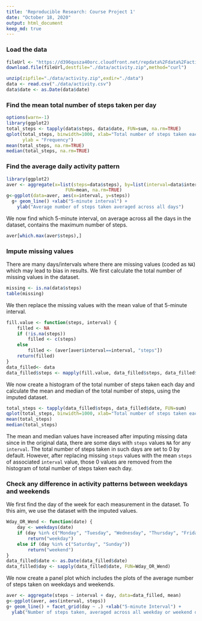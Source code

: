 ```yaml
---
title: 'Reproducible Research: Course Project 1'
date: "October 18, 2020"
output: html_document
keep_md: true
---
```


### Load the data
```r
fileUrl <- "https://d396qusza40orc.cloudfront.net/repdata%2Fdata%2Factivity.zip"
download.file(fileUrl,destfile="./data/activity.zip",method="curl")

unzip(zipfile="./data/activity.zip",exdir="./data")
data <- read.csv("./data/activity.csv")
data$date <- as.Date(data$date)
```

### Find the mean total number of steps taken per day
```r
options(warn=-1)
library(ggplot2)
total_steps <- tapply(data$steps, data$date, FUN=sum, na.rm=TRUE)
qplot(total_steps, binwidth=1000, xlab="Total number of steps taken each day",
      ylab = "Frequency")
mean(total_steps, na.rm=TRUE)
median(total_steps, na.rm=TRUE)
```

### Find the average daily activity pattern
```r
library(ggplot2)
aver <- aggregate(x=list(steps=data$steps), by=list(interval=data$interval),
                      FUN=mean, na.rm=TRUE)
g<-ggplot(data=aver, aes(x=interval, y=steps)) 
  g+ geom_line() +xlab("5-minute interval") + 
    ylab("Average number of steps taken averaged across all days")
```

We now find which 5-minute interval, on average across all the days in the dataset, 
contains the maximum number of steps.
```r
aver[which.max(aver$steps),]
```

### Impute missing values

There are many days/intervals where there are missing values (coded as `NA`) which  may lead to bias in results.
We first calculate the total number of missing values in the dataset. 

```r
missing <- is.na(data$steps)
table(missing)                
```

We then replace the missing values with the mean value of that 5-minute interval.

```r
fill.value <- function(steps, interval) {
    filled <- NA
    if (!is.na(steps))
        filled <- c(steps)
    else
        filled <- (aver[aver$interval==interval, "steps"])
    return(filled)
}
data_filled<- data
data_filled$steps <- mapply(fill.value, data_filled$steps, data_filled$interval)
```

We now create a histogram of the total number of steps taken each day and calculate 
the mean and median of the total number of steps, using the imputed dataset.

```r
total_steps <- tapply(data_filled$steps, data_filled$date, FUN=sum)
qplot(total_steps, binwidth=1000, xlab="Total number of steps taken each day")
mean(total_steps)
median(total_steps)
```

The mean and median values have increased after imputing missing data since
in the original data, there are some days with `steps` values `NA` for 
any `interval`. The total number of steps taken in such days are set to 0 by
default. However, after replacing missing `steps` values with the mean `steps`
of associated `interval` value, those 0 values are removed from the histogram
of total number of steps taken each day.

### Check any difference in activity patterns between weekdays and weekends
We first  find the day of the week for each measurement in the dataset. 
To this aim, we use the dataset with the imputed values.

```r
Wday_OR_Wend <- function(date) {
    day <- weekdays(date)
    if (day %in% c("Monday", "Tuesday", "Wednesday", "Thursday", "Friday"))
        return("weekday")
    else if (day %in% c("Saturday", "Sunday"))
        return("weekend")
}
data_filled$date <- as.Date(data_filled$date)
data_filled$day <- sapply(data_filled$date, FUN=Wday_OR_Wend)
```

We now create a panel plot which includes the plots of the average number of steps taken on weekdays and weekends.

```r
aver <- aggregate(steps ~ interval + day, data=data_filled, mean)
g<-ggplot(aver, aes(interval, steps)) 
g+ geom_line() + facet_grid(day ~ .) +xlab("5-minute Interval") + 
  ylab("Number of steps taken, averaged across all weekday or weekend days")
```

